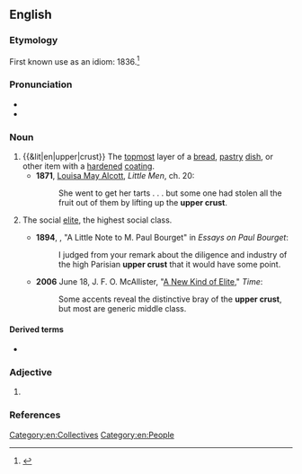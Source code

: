 {{also|upper-crust}}

==English==

===Etymology===
First known use as an idiom: 1836.<ref>{{R:Merriam Webster Online}}</ref>

===Pronunciation===
* {{audio|en|En-au-upper crust.ogg|Audio (AU)}}
* {{rhymes|en|ʌst}}

===Noun===
{{en-noun}}

# {{&lit|en|upper|crust}} The [[topmost]] layer of a [[bread]], [[pastry]] [[dish]], or other item with a [[harden]]ed [[coating]].
#* '''1871''', [[w:Louisa May Alcott|Louisa May Alcott]], ''Little Men'', ch. 20:
#*: She went to get her tarts . . . but some one had stolen all the fruit out of them by lifting up the '''upper crust'''.
# {{lb|en|idiomatic|usually|with ''the''}} The social [[elite]], the highest social class.
#: {{syn|en|upper class|the quality|the Quality}}
#* '''1894''', {{w|Mark Twain}}, "A Little Note to M. Paul Bourget" in ''Essays on Paul Bourget'':
#*: I judged from your remark about the diligence and industry of the high Parisian '''upper crust''' that it would have some point.
#* '''2006''' June 18, J. F. O. McAllister, "[http://www.time.com/time/magazine/article/0,9171,1205329,00.html A New Kind of Elite]," ''Time'':
#*: Some accents reveal the distinctive bray of the '''upper crust''', but most are generic middle class.

====Derived terms====
* {{l|en|upper-crust}}

===Adjective===
{{en-adj}}

# {{alternative form of|en|upper-crust}}

===References===
<references/>

[[Category:en:Collectives]]
[[Category:en:People]]